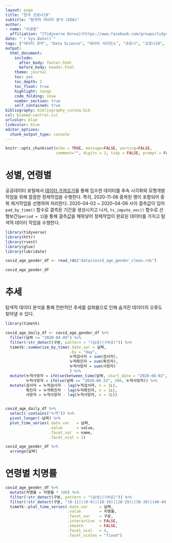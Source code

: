 ```yaml
---
layout: page
title: "한국 코로나19"
subtitle: "탐색적 데이터 분석 (EDA)"
author:
- name: "이광춘"
  affiliation: "[Tidyverse Korea](https://www.facebook.com/groups/tidyverse/)"
date: "`r Sys.Date()`"
tags: ["데이터 과학", "Data Science", "데이터 사이언스", "코로나", "코로나19", "covid-19", "corona"]
output:
  html_document: 
    include:
      after_body: footer.html
      before_body: header.html
    theme: journal
    toc: yes
    toc_depth: 2
    toc_float: true
    highlight: tango
    code_folding: show
    number_section: true
    self_contained: true
bibliography: bibliography_corona.bib
csl: biomed-central.csl
urlcolor: blue
linkcolor: blue
editor_options: 
  chunk_output_type: console
---
```


```r
knitr::opts_chunk$set(echo = TRUE, message=FALSE, warning=FALSE,
                      comment="", digits = 3, tidy = FALSE, prompt = FALSE, fig.align = 'center')

```



# 성별, 연령별 {#clean-corona-dataset}

공공데이터 포털에서 [데이터 가져오기](ingest-data.html)를 통해 입수한 데이터를 후속 시각화와 모형개발 작업을 위해 깔끔한 정제작업을 수행한다. 특히, 2020-11-06 중복된 행이 포함되어 중복 제거작업을 선행하여 처리한다.
2020-04-02 ~ 2020-04-06 사이 결측값이 있어 `pad_by_time()` 함수로 결측된 기간을 생성시키고 나서,
`ts_impute_vec()` 함수로 선형보간(`period = 1`)을 통해 결측값을 채워넣어 정제작업이 완료된 데이터를 가지고 탐색적 데이터 작업을 수행한다.


```r
library(tidyverse)
library(httr)
library(rvest)
library(glue)
library(lubridate)

covid_age_gender_df <- read_rds("data/covid_age_gender_clean.rds")

covid_age_gender_df
```

# 추세 {#EDA-trend}

탐색적 데이터 분석을 통해 전반적인 추세를 살펴봄으로 인해 숨겨진 데이터의 오류도 찾아낼 수 있다.

```r
library(timetk)

covid_age_daily_df <- covid_age_gender_df %>% 
  filter(날짜 >= "2020-04-09") %>% 
  filter(!str_detect(구분, pattern = "(남성)|(여성)")) %>% 
  timetk::summarise_by_time(.date_var = 날짜, 
                            .by = "day", 
                            누적검사자 = sum(검사자),
                            누적확진자 = sum(확진자),
                            누적사망자 = sum(사망자)
                            ) %>% 
  mutate(누적사망자 = ifelse(between_time(날짜, start_date = "2020-08-02", end_date = "2020-08-03"), 301, 누적사망자),
         누적사망자 = ifelse(날짜 == "2020-06-23", 280, 누적사망자)) %>% 
  mutate(검사자 = 누적검사자 - lag(누적검사자, n = 1L),
         확진자 = 누적확진자 - lag(누적확진자, n = 1L),
         사망자 = 누적사망자 - lag(누적사망자, n = 1L))


covid_age_daily_df %>% 
  select(-contains("누적")) %>% 
  pivot_longer(-날짜) %>% 
  plot_time_series(.date_var   = 날짜, 
                   .value      = value,
                   .facet_var  = name,
                   .facet_ncol = 2)

covid_age_gender_df %>% 
  arrange(날짜)

```

# 연령별 치명률 {#mortality}

```r
covid_age_gender_df %>% 
  mutate(치명율 = 치명율 * 100) %>% 
  filter(!str_detect(구분, pattern = "(남성)|(여성)")) %>% 
  filter(!str_detect(구분, "(0-11)|(0-9)|(10-19)|(20-29)|(30-39)|(40-49)")) %>% 
  timetk::plot_time_series(.date_var     = 날짜, 
                           .value        = 치명율, 
                           .facet_var    = 구분,
                           .interactive  = FALSE,
                           .smooth       = FALSE,
                           .facet_ncol   = 4,
                           .facet_scales = "fixed")

```

